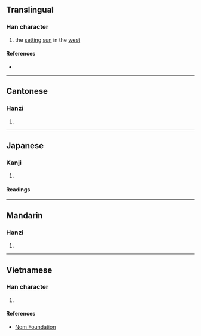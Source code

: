 {{character info/new}}
==Translingual==

===Han character===
{{Han char|rn=72|rad=日|as=05|sn=9|four=65030|canj=AHQO|ids=⿰日失}}

# the [[set]]ting [[sun]] in the [[west]]

====References====
* {{Han ref|kx=0494.050|dkj=13864|dj=0858.110|hdz=21502.010|uh=6633|ud=26163|bh=CEF2|bd=52978}}

----

==Cantonese==

===Hanzi===
{{yue-hanzi|jyut=dit6|y=dit6}}

# {{defn|lang=yue|sort=日05}}

----

==Japanese==

===Kanji===
{{ja-kanji|grade=|rs=日05}}

# {{defn|lang=ja|sort=日05}}

====Readings====
{{ja-readings
|goon=でち
|kanon=てつ
|kun=かたむ-く}}

----

==Mandarin==

===Hanzi===
{{cmn-hanzi|pin=[[dié]] ([[die2]])|wg=tieh<sup>2</sup>}}

# {{defn|lang=cmn|sort=日05}}

----

==Vietnamese==

===Han character===
{{vi-hantu|rs=日05|điệt}}

# {{defn|lang=vi|sort=日05}}

====References====
* [http://nomfoundation.org/common/nom_details.php?codepoint=6633 Nom Foundation]